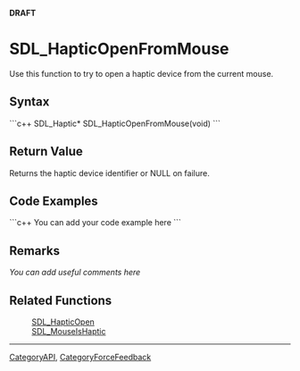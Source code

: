 <!-- pragma section-numbers off -->
<!-- pragma camelcase off -->
'''DRAFT'''

= SDL_HapticOpenFromMouse =
Use this function to try to open a haptic device from the current mouse.


== Syntax ==
```c++
SDL_Haptic* SDL_HapticOpenFromMouse(void)
```

== Return Value ==
Returns the haptic device identifier or NULL on failure.

== Code Examples ==
```c++
You can add your code example here
```

== Remarks ==
''You can add useful comments here''

== Related Functions ==
:[[SDL_HapticOpen]]
:[[SDL_MouseIsHaptic]]

----
[[CategoryAPI]], [[CategoryForceFeedback]]
